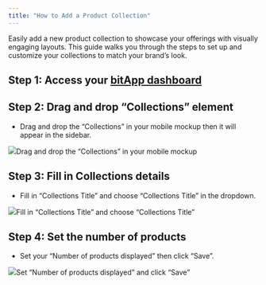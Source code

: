 ```yaml
---
title: "How to Add a Product Collection"
---
```


Easily add a new product collection to showcase your offerings with visually engaging layouts. This guide walks you through the steps to set up and customize your collections to match your brand’s look.

## **Step 1: Access your** [**bitApp dashboard**](https://app.bitbybit.studio/bitapp/design)

## **Step 2: Drag and drop “Collections” element**

* Drag and drop the “Collections” in your mobile mockup then it will appear in the sidebar.  


![](https://cdn.prod.website-files.com/659655f5b20d395a5c69efcf/66de941c4e2eb7c1274dd25d_AD_4nXdYGGJ-8Sncq74JgcPh0h94W26yZck5Z4jMiPQot0VArAXiC5TsZYLBe12S-H5H9_P0V4agqY38EqfWB-UygLTGSTLU-HUKPOv2lu9FYxq63Ewp7cPfRTeHrzoZ63afvYgjXXtkH2wZuBe5weN-bm3hfpfz.png)Drag and drop the “Collections” in your mobile mockup‍

## **Step 3: Fill in Collections details**

* Fill in “Collections Title” and choose “Collections Title” in the dropdown.  


![](https://cdn.prod.website-files.com/659655f5b20d395a5c69efcf/66de941c2ef2b2f5c885d2a2_AD_4nXez8ktc9YBSnX93DqE0obVTo6kLKWnzv1pvOf3CVGNraR2GLNtYwuMd9-K3VQOWFM5vz0iKfv2bIwFZrm6s4fTWXNet-jxqGLr67BNFL9mzB82I02F69ByHlwHq46W-vx1HadDLU4JU2be-SlWR3VxUt5wr.png)Fill in “Collections Title” and choose “Collections Title” ‍

## **Step 4: Set the number of products**

* Set your “Number of products displayed” then click “Save”.  


![](https://cdn.prod.website-files.com/659655f5b20d395a5c69efcf/66de941ccdbecf88f8cb6b86_AD_4nXfmewhg0R4yxbE_Qjq_6nv_5PUohp9hgIW5bBmotzPidYHOVtXjXl78iELeP6g85PnHIX5OJBEYQpw5jXwJk385VfFOVLhtLUBhed2v4ZATJbg_xO5azEn3qoo81kDFE1Ia_aMx9ya3tMKW9jEcLMP_uvu9.png)Set “Number of products displayed” and click “Save”
